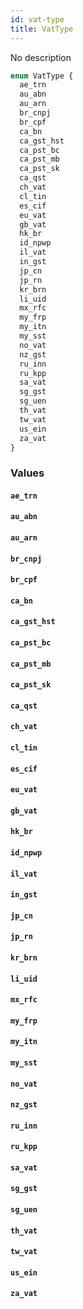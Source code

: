 ```yaml
---
id: vat-type
title: VatType
---
```


No description

```graphql
enum VatType {
  ae_trn
  au_abn
  au_arn
  br_cnpj
  br_cpf
  ca_bn
  ca_gst_hst
  ca_pst_bc
  ca_pst_mb
  ca_pst_sk
  ca_qst
  ch_vat
  cl_tin
  es_cif
  eu_vat
  gb_vat
  hk_br
  id_npwp
  il_vat
  in_gst
  jp_cn
  jp_rn
  kr_brn
  li_uid
  mx_rfc
  my_frp
  my_itn
  my_sst
  no_vat
  nz_gst
  ru_inn
  ru_kpp
  sa_vat
  sg_gst
  sg_uen
  th_vat
  tw_vat
  us_ein
  za_vat
}
```

### Values

#### `ae_trn`

#### `au_abn`

#### `au_arn`

#### `br_cnpj`

#### `br_cpf`

#### `ca_bn`

#### `ca_gst_hst`

#### `ca_pst_bc`

#### `ca_pst_mb`

#### `ca_pst_sk`

#### `ca_qst`

#### `ch_vat`

#### `cl_tin`

#### `es_cif`

#### `eu_vat`

#### `gb_vat`

#### `hk_br`

#### `id_npwp`

#### `il_vat`

#### `in_gst`

#### `jp_cn`

#### `jp_rn`

#### `kr_brn`

#### `li_uid`

#### `mx_rfc`

#### `my_frp`

#### `my_itn`

#### `my_sst`

#### `no_vat`

#### `nz_gst`

#### `ru_inn`

#### `ru_kpp`

#### `sa_vat`

#### `sg_gst`

#### `sg_uen`

#### `th_vat`

#### `tw_vat`

#### `us_ein`

#### `za_vat`

